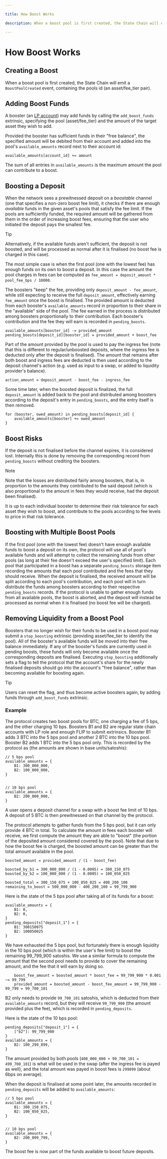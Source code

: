 ```yaml
---

title: How Boost Works

description: When a boost pool is first created, the State Chain will emit a `BoostPoolCreated` event.

---
```


# How Boost Works

## Creating a Boost

When a boost pool is first created, the State Chain will emit a `BoostPoolCreated` event, containing the
pools id (an asset/fee_tier pair).

## Adding Boost Funds

A booster (an [LP account](/lp#liquidity-providers)) may add funds by calling the `add_boost_funds` extrinsic, specifying the pool (asset/fee_tier) and the amount of the target asset they wish to add.

Provided the booster has sufficient funds in their "free balance", the specified amount will be debited
from their account and added into the pool's `available_amounts` record next to their account id:

```
available_amounts[account_id] += amount
```

The sum of all entries in `available_amounts` is the maximum amount the pool can contribute to a boost.

## Boosting a Deposit

When the network sees a prewitnessed deposit on a *boostable* channel (one that specifies a non-zero boost
fee limit), it checks if there are enough *available* funds in the given asset's pools that satisfy the fee limit.
If the pools are sufficiently funded, the required amount will be gathered from them in the order of increasing
boost fees, ensuring that the user who initiated the deposit pays the smallest fee.

> [!TIP]
>
> Alternatively, if the available funds aren't sufficient, the deposit is not boosted, and will be processed
> as normal after it is finalised (no boost fee is charged in this case).

The most simple case is when the first pool (one with the lowest fee) has enough funds on its own to boost
a deposit.
In this case the amount the pool charges in fees can be computed as
`fee_amount = deposit_amount * pool_fee_bps / 10000`.

The boosters "keep" the fee, providing only `deposit_amount - fee_amount`, while still expecting to receive
the full `deposit_amount`, effectively earning `fee_amount` once the boost is finalised.
The provided amount is deducted from each booster's `available_amounts` record in proportion to their share
in the "available" side of the pool.
The fee earned in the process is distributed among boosters proportionally to their contribution.
Each booster's contribution and the fee they will earn is recorded in `pending_boosts`.

```
available_amounts[booster_id] -= provided_amount
pending_boosts[deposit_id][booster_id] = provided_amount + boost_fee
```

Part of the amount provided by the pool is used to pay the ingress fee (note that this is different
to regular/unboosted deposits, where the ingress fee is deducted only after the deposit is finalised).
The amount that remains after both boost and ingress fees are deducted is then used according to the deposit
channel's action (e.g. used as input to a swap, or added to liquidity provider's balance).

```
action_amount = deposit_amount - boost_fee - ingress_fee
```

Some time later, when the boosted deposit is finalized, the full `deposit_amount` is added back to the pool
and distributed among boosters according to the deposit's entry in `pending_boosts`, and the entry itself is
then removed.

```
for (booster, owed_amount) in pending_boosts[deposit_id] {
    available_amounts[booster] += owed_amount
}
```

## Boost Risks

If the deposit is not finalised before the channel expires, it is considered lost.
Internally this is done by removing the corresponding record from `pending_boosts` without crediting the boosters.

> [!NOTE]
>
> Note that the losses are distributed fairly among boosters, that is, in proportion to the amounts
> they contributed to the said deposit (which is also proportional to the amount in fees they would
> receive, had the deposit been finalised).

It is up to each individual booster to determine their risk tolerance for each asset they wish to
boost, and contribute to the pools according to fee levels to price in that risk tolerance.


## Boosting with Multiple Boost Pools

If the first pool (one with the lowest fee) doesn't have enough available funds to boost a deposit
on its own, the protocol will use all of pool's available funds and will attempt to collect the
remaining funds from other pools (as long at their fee doesn't exceed the user's specified limit).
Each pool that participated in a boost has a separate `pending_boosts` storage item recording
the amounts that each pool contributed and the fees that they should receive.
When the deposit is finalised, the received amount will be split according to each pool's
contribution, and each pool will in turn distribute the funds among boosters according to their
respective `pending_boosts` records.
If the protocol is unable to gather enough funds from all available pools, the boost is aborted,
and the deposit will instead be processed as normal when it is finalised (no boost fee will be
charged).

## Removing Liquidity from a Boost Pool

Boosters that no longer wish for their funds to be used in a boost pool may submit a `stop_boosting`
extrinsic (providing asset/fee_tier to identify the pool).
All of the booster's available funds will be moved into their free balance immediately.
If any of the booster's funds are currently used in pending boosts, these funds will only become available
once the corresponding deposits are finalised.
Executing `stop_boosting` additionally sets a flag to tell the protocol that the account's share for the newly
finalised deposits should go into the account's "free balance", rather than becoming available for boosting again.

> [!TIP]
>
> Users can reset the flag, and thus become active boosters again, by adding funds through `add_boost_funds` extrinsic.

### Example

The protocol creates two boost pools for BTC, one charging a fee of 5 bps, and the other charging 10 bps.
Boosters B1 and B2 are regular state chain accounts with LP role and enough FLIP to submit extrinsics.
Booster B1 adds 3 BTC into the 5 bps pool and another 2 BTC into the 10 bps pool.
Booster B2 adds 1 BTC into the 5 bps pool only.
This is recorded by the protocol as (the amounts are shown in base units/satoshis):

```
// 5 bps pool
available_amounts = {
    B1: 300_000_000,
    B2: 100_000_000,
}


// 10 bps pool
available_amounts = {
    B2: 200_000_000,
}

```

A user opens a deposit channel for a swap with a boost fee limit of 10 bps.
A deposit of 5 BTC is then prewitnessed on that channel by the protocol.

The protocol attempts to gather funds from the 5 bps pool, but it can only provide 4 BTC in total. 
To calculate the amount in fees each booster will receive, we first compute the amount they are able
to "boost" (the portion of the deposited amount considered covered by the pool).
Note that due to how the boost fee is charged, the boosted amount can be greater than the total amount
available in the pool.

```
boosted_amount = provided_amount / (1 - boost_fee)

boosted_by_b1 = 300_000_000 / (1 - 0.0005) = 300_150_075
boosted_by_b2 = 100_000_000 / (1 - 0.0005) = 100_050_025

boosted_total = 300_150_075 + 100_050_025 = 400_200_100
remaining_to_boost = 500_000_000 - 400_200_100 = 99_799_900

```

Here is the state of the 5 bps pool after taking all of its funds for a boost:

```
available_amounts = {
    B1: 0,
    B2: 0,
}
pending_deposits["deposit_1"] = {
    B1: 300150075
    B2: 100050025
}
```

We have exhausted the 5 bps pool, but fortunately there is enough liquidity in the 10 bps pool
(which is within the user's fee limit) to boost the remaining 99_799_900 satoshis.
We use a similar formula to compute the amount that the second pool needs to provide to cover
the remaining amount, and the fee that it will earn by doing so.

```
    boost_fee_amount = boosted_amount * boost_fee = 99_799_900 * 0.001 ~= 99_799
    provided_amount = boosted_amount - boost_fee_amount = 99_799_900 - 99_799 = 99_700_101

```

B2 only needs to provide `99_700_101` satoshis, which is deducted from their `available_amounts`
record, but they will receive `99_799_900` (the amount provided plus the fee), which is recorded
in `pending_deposits`.

Here is the state of the 10 bps pool:

```
pending_deposits["deposit_1"] = {
    ["b2"]: 99_799_900
}
available_amounts = {
    B2: 100_299_899,
}
```

The amount provided by both pools (`400_000_000 + 99_700_101 = 499_700_101`) is what will be used in the
swap (after the ingress fee is payed as well), and the total amount was payed in boost fees is `299899`
(about 6bps on average).

When the deposit is finalised at some point later, the amounts recorded in `pending_deposits` will be
added to `available_amounts`:

```
// 5 bps pool
available_amounts = {
    B1: 300_150_075,
    B2: 100_050_025,
}


// 10 bps pool
available_amounts = {
    B2: 200_099_799,
}

```

The boost fee is now part of the funds available to boost future deposits.











